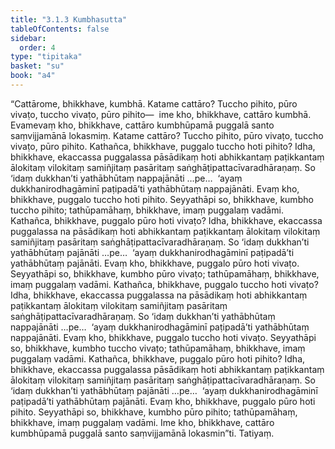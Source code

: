 ```yaml
---
title: "3.1.3 Kumbhasutta"
tableOfContents: false
sidebar:
  order: 4
type: "tipitaka"
basket: "su"
book: "a4"
---
```



<DynamicBreadcrumb />

<Division number="103" book="a4" bookNo="15" page="418">

<Paragraph number="687" book="a4">
“Cattārome, bhikkhave, kumbhā. Katame cattāro? Tuccho pihito, pūro vivaṭo, tuccho vivaṭo, pūro pihito—  ime kho, bhikkhave, cattāro kumbhā. Evamevaṃ kho, bhikkhave, cattāro kumbhūpamā puggalā santo saṃvijjamānā lokasmiṃ. Katame cattāro? Tuccho pihito, pūro vivaṭo, tuccho vivaṭo, pūro pihito.
</Paragraph>

<Paragraph number="688" book="a4">
Kathañca, bhikkhave, puggalo tuccho hoti pihito? Idha, bhikkhave, ekaccassa puggalassa pāsādikaṃ hoti abhikkantaṃ paṭikkantaṃ ālokitaṃ vilokitaṃ samiñjitaṃ pasāritaṃ saṅghāṭipattacīvaradhāraṇaṃ. So ‘idaṃ dukkhan’ti yathābhūtaṃ nappajānāti …pe…  ‘ayaṃ dukkhanirodhagāminī paṭipadā’ti yathābhūtaṃ nappajānāti. Evaṃ kho, bhikkhave, puggalo tuccho hoti pihito. Seyyathāpi so, bhikkhave, kumbho tuccho pihito; tathūpamāhaṃ, bhikkhave, imaṃ puggalaṃ vadāmi.
</Paragraph>

<Paragraph number="689" book="a4">
Kathañca, bhikkhave, puggalo pūro hoti vivaṭo? Idha, bhikkhave, ekaccassa puggalassa na pāsādikaṃ hoti abhikkantaṃ paṭikkantaṃ ālokitaṃ vilokitaṃ samiñjitaṃ pasāritaṃ saṅghāṭipattacīvaradhāraṇaṃ. So ‘idaṃ dukkhan’ti yathābhūtaṃ pajānāti …pe…  ‘ayaṃ dukkhanirodhagāminī paṭipadā’ti yathābhūtaṃ pajānāti. Evaṃ kho, bhikkhave, puggalo pūro hoti vivaṭo. Seyyathāpi so, bhikkhave, kumbho pūro vivaṭo; tathūpamāhaṃ, bhikkhave, imaṃ puggalaṃ vadāmi.
</Paragraph>

<Paragraph number="690" book="a4">
Kathañca, bhikkhave, puggalo tuccho hoti vivaṭo? Idha, bhikkhave, ekaccassa puggalassa na pāsādikaṃ hoti abhikkantaṃ paṭikkantaṃ ālokitaṃ vilokitaṃ samiñjitaṃ pasāritaṃ saṅghāṭipattacīvaradhāraṇaṃ. So ‘idaṃ dukkhan’ti yathābhūtaṃ nappajānāti …pe…  ‘ayaṃ dukkhanirodhagāminī paṭipadā’ti yathābhūtaṃ nappajānāti. Evaṃ kho, bhikkhave, puggalo tuccho hoti vivaṭo. Seyyathāpi so, bhikkhave, kumbho tuccho vivaṭo; tathūpamāhaṃ, bhikkhave, imaṃ puggalaṃ vadāmi.
</Paragraph>

<Paragraph number="691" book="a4">
Kathañca, bhikkhave, puggalo pūro hoti pihito? Idha, bhikkhave, ekaccassa puggalassa pāsādikaṃ hoti abhikkantaṃ paṭikkantaṃ ālokitaṃ vilokitaṃ samiñjitaṃ pasāritaṃ saṅghāṭipattacīvaradhāraṇaṃ. So ‘idaṃ dukkhan’ti yathābhūtaṃ pajānāti …pe…  ‘ayaṃ dukkhanirodhagāminī paṭipadā’ti yathābhūtaṃ pajānāti. Evaṃ kho, bhikkhave, puggalo pūro hoti pihito. Seyyathāpi so, bhikkhave, kumbho pūro pihito; tathūpamāhaṃ, bhikkhave, imaṃ puggalaṃ vadāmi. Ime kho, bhikkhave, cattāro kumbhūpamā puggalā santo saṃvijjamānā lokasmin”ti.

</Paragraph>
</Division>

<Paragraph number="692" type="center" book="a4">
Tatiyaṃ.
</Paragraph>